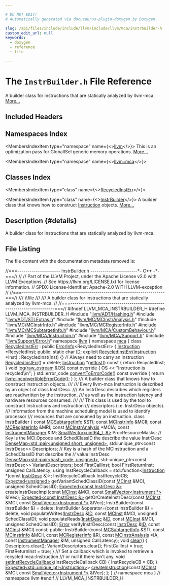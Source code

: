 ```yaml
---

# DO NOT EDIT!
# Automatically generated via docusaurus-plugin-doxygen by Doxygen.

slug: /api/files/include/include/llvm/include/llvm/mca/instrbuilder-h
custom_edit_url: null
keywords:
  - doxygen
  - reference
  - file

---
```





# The `InstrBuilder.h` File Reference

<DoxygenPage pluginConfig={pluginConfig}>

A builder class for instructions that are statically analyzed by llvm-mca. <a href="#details">More...</a>

## Included Headers

<IncludesList>
<IncludesListItem
  filePath="llvm/ADT/Hashing.h"
  permalink="/docs/api/files/include/include/llvm/include/llvm/adt/hashing-h"
  isLocal="true" />
<IncludesListItem
  filePath="llvm/ADT/STLExtras.h"
  permalink="/docs/api/files/include/include/llvm/include/llvm/adt/stlextras-h"
  isLocal="true" />
<IncludesListItem
  filePath="llvm/MC/MCInstrAnalysis.h"
  permalink="/docs/api/files/include/include/llvm/include/llvm/mc/mcinstranalysis-h"
  isLocal="true" />
<IncludesListItem
  filePath="llvm/MC/MCInstrInfo.h"
  permalink="/docs/api/files/include/include/llvm/include/llvm/mc/mcinstrinfo-h"
  isLocal="true" />
<IncludesListItem
  filePath="llvm/MC/MCRegisterInfo.h"
  permalink="/docs/api/files/include/include/llvm/include/llvm/mc/mcregisterinfo-h"
  isLocal="true" />
<IncludesListItem
  filePath="llvm/MC/MCSubtargetInfo.h"
  permalink="/docs/api/files/include/include/llvm/include/llvm/mc/mcsubtargetinfo-h"
  isLocal="true" />
<IncludesListItem
  filePath="llvm/MCA/CustomBehaviour.h"
  permalink="/docs/api/files/include/include/llvm/include/llvm/mca/custombehaviour-h"
  isLocal="true" />
<IncludesListItem
  filePath="llvm/MCA/Instruction.h"
  permalink="/docs/api/files/include/include/llvm/include/llvm/mca/instruction-h"
  isLocal="true" />
<IncludesListItem
  filePath="llvm/MCA/Support.h"
  permalink="/docs/api/files/include/include/llvm/include/llvm/mca/support-h"
  isLocal="true" />
<IncludesListItem
  filePath="llvm/Support/Error.h"
  permalink="/docs/api/files/include/include/llvm/include/llvm/support/error-h"
  isLocal="true" />
</IncludesList>

## Namespaces Index

<MembersIndex>

<MembersIndexItem
  type="namespace"
  name={<><a href="/docs/api/namespaces/llvm">llvm</a></>}>
This is an optimization pass for GlobalISel generic memory operations. <a href="/docs/api/namespaces/llvm/#details">More...</a>
</MembersIndexItem>

<MembersIndexItem
  type="namespace"
  name={<><a href="/docs/api/namespaces/llvm/mca">llvm::mca</a></>}>
</MembersIndexItem>

</MembersIndex>

## Classes Index

<MembersIndex>

<MembersIndexItem
  type="class"
  name={<><a href="/docs/api/classes/llvm/mca/recycledinsterr">RecycledInstErr</a></>}>
</MembersIndexItem>

<MembersIndexItem
  type="class"
  name={<><a href="/docs/api/classes/llvm/mca/instrbuilder">InstrBuilder</a></>}>
A builder class that knows how to construct <a href="/docs/api/classes/llvm/mca/instruction">Instruction</a> objects. <a href="/docs/api/classes/llvm/mca/instrbuilder/#details">More...</a>
</MembersIndexItem>

</MembersIndex>

## Description {#details}

A builder class for instructions that are statically analyzed by llvm-mca.

## File Listing

The file content with the documentation metadata removed is:

<ProgramListing>

<Link id="l00001" /><CodeLine lineNumber="1"><Highlight kind="comment">//===--------------------- InstrBuilder.h -----------------------&#42;- C++ -&#42;-===//</Highlight><Highlight kind="normal"></Highlight></CodeLine>
<Link id="l00002" /><CodeLine lineNumber="2"><Highlight kind="normal"></Highlight><Highlight kind="comment">//</Highlight><Highlight kind="normal"></Highlight></CodeLine>
<Link id="l00003" /><CodeLine lineNumber="3"><Highlight kind="normal"></Highlight><Highlight kind="comment">// Part of the LLVM Project, under the Apache License v2.0 with LLVM Exceptions.</Highlight><Highlight kind="normal"></Highlight></CodeLine>
<Link id="l00004" /><CodeLine lineNumber="4"><Highlight kind="normal"></Highlight><Highlight kind="comment">// See https://llvm.org/LICENSE.txt for license information.</Highlight><Highlight kind="normal"></Highlight></CodeLine>
<Link id="l00005" /><CodeLine lineNumber="5"><Highlight kind="normal"></Highlight><Highlight kind="comment">// SPDX-License-Identifier: Apache-2.0 WITH LLVM-exception</Highlight><Highlight kind="normal"></Highlight></CodeLine>
<Link id="l00006" /><CodeLine lineNumber="6"><Highlight kind="normal"></Highlight><Highlight kind="comment">//</Highlight><Highlight kind="normal"></Highlight></CodeLine>
<Link id="l00007" /><CodeLine lineNumber="7"><Highlight kind="normal"></Highlight><Highlight kind="comment">//===----------------------------------------------------------------------===//</Highlight><Highlight kind="comment"></Highlight></CodeLine>
<Link id="l00008" /><CodeLine lineNumber="8"><Highlight kind="comment">/// \\file</Highlight></CodeLine>
<Link id="l00009" /><CodeLine lineNumber="9"><Highlight kind="comment">///</Highlight></CodeLine>
<Link id="l00010" /><CodeLine lineNumber="10"><Highlight kind="comment">/// A builder class for instructions that are statically analyzed by llvm-mca.</Highlight><Highlight kind="normal"></Highlight></CodeLine>
<Link id="l00011" /><CodeLine lineNumber="11"><Highlight kind="normal"></Highlight><Highlight kind="comment">//</Highlight><Highlight kind="normal"></Highlight></CodeLine>
<Link id="l00012" /><CodeLine lineNumber="12"><Highlight kind="normal"></Highlight><Highlight kind="comment">//===----------------------------------------------------------------------===//</Highlight><Highlight kind="normal"></Highlight></CodeLine>
<Link id="l00013" /><CodeLine lineNumber="13"><Highlight kind="normal"></Highlight></CodeLine>
<Link id="l00014" /><CodeLine lineNumber="14"><Highlight kind="normal"></Highlight><Highlight kind="preprocessor">#ifndef LLVM&#95;MCA&#95;INSTRBUILDER&#95;H</Highlight><Highlight kind="normal"></Highlight></CodeLine>
<Link id="l00015" /><CodeLine lineNumber="15"><Highlight kind="normal"></Highlight><Highlight kind="preprocessor">#define LLVM&#95;MCA&#95;INSTRBUILDER&#95;H</Highlight><Highlight kind="normal"></Highlight></CodeLine>
<Link id="l00016" /><CodeLine lineNumber="16"><Highlight kind="normal"></Highlight></CodeLine>
<Link id="l00017" /><CodeLine lineNumber="17"><Highlight kind="normal"></Highlight><Highlight kind="preprocessor">#include &quot;<a href="/docs/api/files/include/include/llvm/include/llvm/adt/hashing-h">llvm/ADT/Hashing.h</a>&quot;</Highlight><Highlight kind="normal"></Highlight></CodeLine>
<Link id="l00018" /><CodeLine lineNumber="18"><Highlight kind="normal"></Highlight><Highlight kind="preprocessor">#include &quot;<a href="/docs/api/files/include/include/llvm/include/llvm/adt/stlextras-h">llvm/ADT/STLExtras.h</a>&quot;</Highlight><Highlight kind="normal"></Highlight></CodeLine>
<Link id="l00019" /><CodeLine lineNumber="19"><Highlight kind="normal"></Highlight><Highlight kind="preprocessor">#include &quot;<a href="/docs/api/files/include/include/llvm/include/llvm/mc/mcinstranalysis-h">llvm/MC/MCInstrAnalysis.h</a>&quot;</Highlight><Highlight kind="normal"></Highlight></CodeLine>
<Link id="l00020" /><CodeLine lineNumber="20"><Highlight kind="normal"></Highlight><Highlight kind="preprocessor">#include &quot;<a href="/docs/api/files/include/include/llvm/include/llvm/mc/mcinstrinfo-h">llvm/MC/MCInstrInfo.h</a>&quot;</Highlight><Highlight kind="normal"></Highlight></CodeLine>
<Link id="l00021" /><CodeLine lineNumber="21"><Highlight kind="normal"></Highlight><Highlight kind="preprocessor">#include &quot;<a href="/docs/api/files/include/include/llvm/include/llvm/mc/mcregisterinfo-h">llvm/MC/MCRegisterInfo.h</a>&quot;</Highlight><Highlight kind="normal"></Highlight></CodeLine>
<Link id="l00022" /><CodeLine lineNumber="22"><Highlight kind="normal"></Highlight><Highlight kind="preprocessor">#include &quot;<a href="/docs/api/files/include/include/llvm/include/llvm/mc/mcsubtargetinfo-h">llvm/MC/MCSubtargetInfo.h</a>&quot;</Highlight><Highlight kind="normal"></Highlight></CodeLine>
<Link id="l00023" /><CodeLine lineNumber="23"><Highlight kind="normal"></Highlight><Highlight kind="preprocessor">#include &quot;<a href="/docs/api/files/include/include/llvm/include/llvm/mca/custombehaviour-h">llvm/MCA/CustomBehaviour.h</a>&quot;</Highlight><Highlight kind="normal"></Highlight></CodeLine>
<Link id="l00024" /><CodeLine lineNumber="24"><Highlight kind="normal"></Highlight><Highlight kind="preprocessor">#include &quot;<a href="/docs/api/files/include/include/llvm/include/llvm/mca/instruction-h">llvm/MCA/Instruction.h</a>&quot;</Highlight><Highlight kind="normal"></Highlight></CodeLine>
<Link id="l00025" /><CodeLine lineNumber="25"><Highlight kind="normal"></Highlight><Highlight kind="preprocessor">#include &quot;<a href="/docs/api/files/include/include/llvm/include/llvm/mca/support-h">llvm/MCA/Support.h</a>&quot;</Highlight><Highlight kind="normal"></Highlight></CodeLine>
<Link id="l00026" /><CodeLine lineNumber="26"><Highlight kind="normal"></Highlight><Highlight kind="preprocessor">#include &quot;<a href="/docs/api/files/include/include/llvm/include/llvm/support/error-h">llvm/Support/Error.h</a>&quot;</Highlight><Highlight kind="normal"></Highlight></CodeLine>
<Link id="l00027" /><CodeLine lineNumber="27"><Highlight kind="normal"></Highlight></CodeLine>
<Link id="l00028" /><CodeLine lineNumber="28"><Highlight kind="normal"></Highlight><Highlight kind="keyword">namespace </Highlight><Highlight kind="normal"><a href="/docs/api/namespaces/llvm">llvm</a> &#123;</Highlight></CodeLine>
<Link id="l00029" /><CodeLine lineNumber="29"><Highlight kind="normal"></Highlight><Highlight kind="keyword">namespace </Highlight><Highlight kind="normal"><a href="/docs/api/namespaces/llvm/mca">mca</a> &#123;</Highlight></CodeLine>
<Link id="l00030" /><CodeLine lineNumber="30"><Highlight kind="normal"></Highlight></CodeLine>
<Link id="l00031" /><CodeLine lineNumber="31" lineLink="/docs/api/classes/llvm/mca/recycledinsterr"><Highlight kind="normal"></Highlight><Highlight kind="keyword">class </Highlight><Highlight kind="normal"><a href="/docs/api/classes/llvm/mca/recycledinsterr/#a416a7f2cda238dbe9d2407abd5de2224">RecycledInstErr</a> : </Highlight><Highlight kind="keyword">public</Highlight><Highlight kind="normal"> <a href="/docs/api/classes/llvm/errorinfo">ErrorInfo</a>&lt;RecycledInstErr&gt; &#123;</Highlight></CodeLine>
<Link id="l00032" /><CodeLine lineNumber="32"><Highlight kind="normal">  <a href="/docs/api/classes/llvm/mca/instruction">Instruction</a> &#42;RecycledInst;</Highlight></CodeLine>
<Link id="l00033" /><CodeLine lineNumber="33"><Highlight kind="normal"></Highlight></CodeLine>
<Link id="l00034" /><CodeLine lineNumber="34"><Highlight kind="normal"></Highlight><Highlight kind="keyword">public</Highlight><Highlight kind="normal">:</Highlight></CodeLine>
<Link id="l00035" /><CodeLine lineNumber="35" lineLink="/docs/api/classes/llvm/mca/recycledinsterr/#a906294eea15ebf3ba3e1f78e629718e4"><Highlight kind="normal">  </Highlight><Highlight kind="keyword">static</Highlight><Highlight kind="normal"> </Highlight><Highlight kind="keywordtype">char</Highlight><Highlight kind="normal"> <a href="/docs/api/classes/llvm/mca/recycledinsterr/#a906294eea15ebf3ba3e1f78e629718e4">ID</a>;</Highlight></CodeLine>
<Link id="l00036" /><CodeLine lineNumber="36"><Highlight kind="normal"></Highlight></CodeLine>
<Link id="l00037" /><CodeLine lineNumber="37" lineLink="/docs/api/classes/llvm/mca/recycledinsterr/#a416a7f2cda238dbe9d2407abd5de2224"><Highlight kind="normal">  </Highlight><Highlight kind="keyword">explicit</Highlight><Highlight kind="normal"> <a href="/docs/api/classes/llvm/mca/recycledinsterr/#a416a7f2cda238dbe9d2407abd5de2224">RecycledInstErr</a>(<a href="/docs/api/classes/llvm/mca/instruction">Instruction</a> &#42;Inst) : RecycledInst(Inst) &#123;&#125;</Highlight></CodeLine>
<Link id="l00038" /><CodeLine lineNumber="38"><Highlight kind="normal">  </Highlight><Highlight kind="comment">// Always need to carry an Instruction</Highlight><Highlight kind="normal"></Highlight></CodeLine>
<Link id="l00039" /><CodeLine lineNumber="39" lineLink="/docs/api/classes/llvm/mca/recycledinsterr/#a0cacf1eb4ad945602456a6ace3951992"><Highlight kind="normal">  <a href="/docs/api/classes/llvm/mca/recycledinsterr/#a0cacf1eb4ad945602456a6ace3951992">RecycledInstErr</a>() = </Highlight><Highlight kind="keyword">delete</Highlight><Highlight kind="normal">;</Highlight></CodeLine>
<Link id="l00040" /><CodeLine lineNumber="40"><Highlight kind="normal"></Highlight></CodeLine>
<Link id="l00041" /><CodeLine lineNumber="41" lineLink="/docs/api/classes/llvm/mca/recycledinsterr/#a3781a5264f7edc9af0af24af51971703"><Highlight kind="normal">  <a href="/docs/api/classes/llvm/mca/instruction">Instruction</a> &#42;<a href="/docs/api/classes/llvm/mca/recycledinsterr/#a3781a5264f7edc9af0af24af51971703">getInst</a>()</Highlight><Highlight kind="keyword"> const </Highlight><Highlight kind="normal">&#123; </Highlight><Highlight kind="keywordflow">return</Highlight><Highlight kind="normal"> RecycledInst; &#125;</Highlight></CodeLine>
<Link id="l00042" /><CodeLine lineNumber="42"><Highlight kind="normal"></Highlight></CodeLine>
<Link id="l00043" /><CodeLine lineNumber="43" lineLink="/docs/api/classes/llvm/mca/recycledinsterr/#a2ab007e2326ac07bc6f69d893e2cd254"><Highlight kind="normal">  </Highlight><Highlight kind="keywordtype">void</Highlight><Highlight kind="normal"> <a href="/docs/api/classes/llvm/mca/recycledinsterr/#a2ab007e2326ac07bc6f69d893e2cd254">log</a>(<a href="/docs/api/classes/llvm/raw-ostream">raw&#95;ostream</a> &amp;OS)</Highlight><Highlight kind="keyword"> const override </Highlight><Highlight kind="normal">&#123;</Highlight></CodeLine>
<Link id="l00044" /><CodeLine lineNumber="44"><Highlight kind="normal">    OS &lt;&lt; </Highlight><Highlight kind="stringliteral">&quot;Instruction is recycled\\n&quot;</Highlight><Highlight kind="normal">;</Highlight></CodeLine>
<Link id="l00045" /><CodeLine lineNumber="45"><Highlight kind="normal">  &#125;</Highlight></CodeLine>
<Link id="l00046" /><CodeLine lineNumber="46"><Highlight kind="normal"></Highlight></CodeLine>
<Link id="l00047" /><CodeLine lineNumber="47" lineLink="/docs/api/classes/llvm/mca/recycledinsterr/#a627be2e6ba695ab8265fe1ed0bd61f63"><Highlight kind="normal">  std::error&#95;code <a href="/docs/api/classes/llvm/mca/recycledinsterr/#a627be2e6ba695ab8265fe1ed0bd61f63">convertToErrorCode</a>()</Highlight><Highlight kind="keyword"> const override </Highlight><Highlight kind="normal">&#123;</Highlight></CodeLine>
<Link id="l00048" /><CodeLine lineNumber="48"><Highlight kind="normal">    </Highlight><Highlight kind="keywordflow">return</Highlight><Highlight kind="normal"> <a href="/docs/api/namespaces/llvm/#a2b43c21951d0948b34bcf7019949032d">llvm::inconvertibleErrorCode</a>();</Highlight></CodeLine>
<Link id="l00049" /><CodeLine lineNumber="49"><Highlight kind="normal">  &#125;</Highlight></CodeLine>
<Link id="l00050" /><CodeLine lineNumber="50"><Highlight kind="normal">&#125;;</Highlight></CodeLine>
<Link id="l00051" /><CodeLine lineNumber="51"><Highlight kind="normal"></Highlight><Highlight kind="comment"></Highlight></CodeLine>
<Link id="l00052" /><CodeLine lineNumber="52"><Highlight kind="comment">/// A builder class that knows how to construct Instruction objects.</Highlight></CodeLine>
<Link id="l00053" /><CodeLine lineNumber="53"><Highlight kind="comment">///</Highlight></CodeLine>
<Link id="l00054" /><CodeLine lineNumber="54"><Highlight kind="comment">/// Every llvm-mca Instruction is described by an object of class InstrDesc.</Highlight></CodeLine>
<Link id="l00055" /><CodeLine lineNumber="55"><Highlight kind="comment">/// An InstrDesc describes which registers are read/written by the instruction,</Highlight></CodeLine>
<Link id="l00056" /><CodeLine lineNumber="56"><Highlight kind="comment">/// as well as the instruction latency and hardware resources consumed.</Highlight></CodeLine>
<Link id="l00057" /><CodeLine lineNumber="57"><Highlight kind="comment">///</Highlight></CodeLine>
<Link id="l00058" /><CodeLine lineNumber="58"><Highlight kind="comment">/// This class is used by the tool to construct Instructions and instruction</Highlight></CodeLine>
<Link id="l00059" /><CodeLine lineNumber="59"><Highlight kind="comment">/// descriptors (i.e. InstrDesc objects).</Highlight></CodeLine>
<Link id="l00060" /><CodeLine lineNumber="60"><Highlight kind="comment">/// Information from the machine scheduling model is used to identify processor</Highlight></CodeLine>
<Link id="l00061" /><CodeLine lineNumber="61"><Highlight kind="comment">/// resources that are consumed by an instruction.</Highlight><Highlight kind="normal"></Highlight></CodeLine>
<Link id="l00062" /><CodeLine lineNumber="62" lineLink="/docs/api/classes/llvm/mca/instrbuilder"><Highlight kind="normal"></Highlight><Highlight kind="keyword">class </Highlight><Highlight kind="normal">InstrBuilder &#123;</Highlight></CodeLine>
<Link id="l00063" /><CodeLine lineNumber="63"><Highlight kind="normal">  </Highlight><Highlight kind="keyword">const</Highlight><Highlight kind="normal"> <a href="/docs/api/classes/llvm/mcsubtargetinfo">MCSubtargetInfo</a> &amp;STI;</Highlight></CodeLine>
<Link id="l00064" /><CodeLine lineNumber="64"><Highlight kind="normal">  </Highlight><Highlight kind="keyword">const</Highlight><Highlight kind="normal"> <a href="/docs/api/classes/llvm/mcinstrinfo">MCInstrInfo</a> &amp;MCII;</Highlight></CodeLine>
<Link id="l00065" /><CodeLine lineNumber="65"><Highlight kind="normal">  </Highlight><Highlight kind="keyword">const</Highlight><Highlight kind="normal"> <a href="/docs/api/classes/llvm/mcregisterinfo">MCRegisterInfo</a> &amp;MRI;</Highlight></CodeLine>
<Link id="l00066" /><CodeLine lineNumber="66"><Highlight kind="normal">  </Highlight><Highlight kind="keyword">const</Highlight><Highlight kind="normal"> <a href="/docs/api/classes/llvm/mcinstranalysis">MCInstrAnalysis</a> &#42;MCIA;</Highlight></CodeLine>
<Link id="l00067" /><CodeLine lineNumber="67"><Highlight kind="normal">  </Highlight><Highlight kind="keyword">const</Highlight><Highlight kind="normal"> <a href="/docs/api/classes/llvm/mca/instrumentmanager">InstrumentManager</a> &amp;IM;</Highlight></CodeLine>
<Link id="l00068" /><CodeLine lineNumber="68"><Highlight kind="normal">  <a href="/docs/api/classes/llvm/smallvector">SmallVector&lt;uint64&#95;t, 8&gt;</a> ProcResourceMasks;</Highlight></CodeLine>
<Link id="l00069" /><CodeLine lineNumber="69"><Highlight kind="normal"></Highlight></CodeLine>
<Link id="l00070" /><CodeLine lineNumber="70"><Highlight kind="normal">  </Highlight><Highlight kind="comment">// Key is the MCI.Opcode and SchedClassID the describe the value InstrDesc</Highlight><Highlight kind="normal"></Highlight></CodeLine>
<Link id="l00071" /><CodeLine lineNumber="71"><Highlight kind="normal">  <a href="/docs/api/classes/llvm/densemap">DenseMap&lt;std::pair&lt;unsigned short, unsigned&gt;</a>,</Highlight></CodeLine>
<Link id="l00072" /><CodeLine lineNumber="72"><Highlight kind="normal">           std::unique&#95;ptr&lt;const InstrDesc&gt;&gt;</Highlight></CodeLine>
<Link id="l00073" /><CodeLine lineNumber="73"><Highlight kind="normal">      Descriptors;</Highlight></CodeLine>
<Link id="l00074" /><CodeLine lineNumber="74"><Highlight kind="normal"></Highlight></CodeLine>
<Link id="l00075" /><CodeLine lineNumber="75"><Highlight kind="normal">  </Highlight><Highlight kind="comment">// Key is a hash of the MCInstruction and a SchedClassID that describe the</Highlight><Highlight kind="normal"></Highlight></CodeLine>
<Link id="l00076" /><CodeLine lineNumber="76"><Highlight kind="normal">  </Highlight><Highlight kind="comment">// value InstrDesc</Highlight><Highlight kind="normal"></Highlight></CodeLine>
<Link id="l00077" /><CodeLine lineNumber="77"><Highlight kind="normal">  <a href="/docs/api/classes/llvm/densemap">DenseMap&lt;std::pair&lt;hash&#95;code, unsigned&gt;</a>, std::unique&#95;ptr&lt;const InstrDesc&gt;&gt;</Highlight></CodeLine>
<Link id="l00078" /><CodeLine lineNumber="78"><Highlight kind="normal">      VariantDescriptors;</Highlight></CodeLine>
<Link id="l00079" /><CodeLine lineNumber="79"><Highlight kind="normal"></Highlight></CodeLine>
<Link id="l00080" /><CodeLine lineNumber="80"><Highlight kind="normal">  </Highlight><Highlight kind="keywordtype">bool</Highlight><Highlight kind="normal"> FirstCallInst;</Highlight></CodeLine>
<Link id="l00081" /><CodeLine lineNumber="81"><Highlight kind="normal">  </Highlight><Highlight kind="keywordtype">bool</Highlight><Highlight kind="normal"> FirstReturnInst;</Highlight></CodeLine>
<Link id="l00082" /><CodeLine lineNumber="82"><Highlight kind="normal">  </Highlight><Highlight kind="keywordtype">unsigned</Highlight><Highlight kind="normal"> CallLatency;</Highlight></CodeLine>
<Link id="l00083" /><CodeLine lineNumber="83"><Highlight kind="normal"></Highlight></CodeLine>
<Link id="l00084" /><CodeLine lineNumber="84"><Highlight kind="normal">  </Highlight><Highlight kind="keyword">using </Highlight><Highlight kind="normal">InstRecycleCallback = std::function&lt;<a href="/docs/api/classes/llvm/mca/instruction">Instruction</a> &#42;(</Highlight><Highlight kind="keyword">const</Highlight><Highlight kind="normal"> <a href="/docs/api/structs/llvm/mca/instrdesc">InstrDesc</a> &amp;)&gt;;</Highlight></CodeLine>
<Link id="l00085" /><CodeLine lineNumber="85"><Highlight kind="normal">  InstRecycleCallback InstRecycleCB;</Highlight></CodeLine>
<Link id="l00086" /><CodeLine lineNumber="86"><Highlight kind="normal"></Highlight></CodeLine>
<Link id="l00087" /><CodeLine lineNumber="87"><Highlight kind="normal">  <a href="/docs/api/classes/llvm/expected">Expected&lt;unsigned&gt;</a> getVariantSchedClassID(</Highlight><Highlight kind="keyword">const</Highlight><Highlight kind="normal"> <a href="/docs/api/classes/llvm/mcinst">MCInst</a> &amp;MCI, </Highlight><Highlight kind="keywordtype">unsigned</Highlight><Highlight kind="normal"> SchedClassID);</Highlight></CodeLine>
<Link id="l00088" /><CodeLine lineNumber="88"><Highlight kind="normal">  <a href="/docs/api/classes/llvm/expected">Expected&lt;const InstrDesc &amp;&gt;</a></Highlight></CodeLine>
<Link id="l00089" /><CodeLine lineNumber="89"><Highlight kind="normal">  createInstrDescImpl(</Highlight><Highlight kind="keyword">const</Highlight><Highlight kind="normal"> <a href="/docs/api/classes/llvm/mcinst">MCInst</a> &amp;MCI, </Highlight><Highlight kind="keyword">const</Highlight><Highlight kind="normal"> <a href="/docs/api/classes/llvm/smallvector">SmallVector&lt;Instrument &#42;&gt;</a> &amp;IVec);</Highlight></CodeLine>
<Link id="l00090" /><CodeLine lineNumber="90"><Highlight kind="normal">  <a href="/docs/api/classes/llvm/expected">Expected&lt;const InstrDesc &amp;&gt;</a></Highlight></CodeLine>
<Link id="l00091" /><CodeLine lineNumber="91"><Highlight kind="normal">  getOrCreateInstrDesc(</Highlight><Highlight kind="keyword">const</Highlight><Highlight kind="normal"> <a href="/docs/api/classes/llvm/mcinst">MCInst</a> &amp;MCI,</Highlight></CodeLine>
<Link id="l00092" /><CodeLine lineNumber="92"><Highlight kind="normal">                       </Highlight><Highlight kind="keyword">const</Highlight><Highlight kind="normal"> <a href="/docs/api/classes/llvm/smallvector">SmallVector&lt;Instrument &#42;&gt;</a> &amp;IVec);</Highlight></CodeLine>
<Link id="l00093" /><CodeLine lineNumber="93"><Highlight kind="normal"></Highlight></CodeLine>
<Link id="l00094" /><CodeLine lineNumber="94"><Highlight kind="normal">  InstrBuilder(</Highlight><Highlight kind="keyword">const</Highlight><Highlight kind="normal"> InstrBuilder &amp;) = </Highlight><Highlight kind="keyword">delete</Highlight><Highlight kind="normal">;</Highlight></CodeLine>
<Link id="l00095" /><CodeLine lineNumber="95"><Highlight kind="normal">  InstrBuilder &amp;operator=(</Highlight><Highlight kind="keyword">const</Highlight><Highlight kind="normal"> InstrBuilder &amp;) = </Highlight><Highlight kind="keyword">delete</Highlight><Highlight kind="normal">;</Highlight></CodeLine>
<Link id="l00096" /><CodeLine lineNumber="96"><Highlight kind="normal"></Highlight></CodeLine>
<Link id="l00097" /><CodeLine lineNumber="97"><Highlight kind="normal">  </Highlight><Highlight kind="keywordtype">void</Highlight><Highlight kind="normal"> populateWrites(<a href="/docs/api/structs/llvm/mca/instrdesc">InstrDesc</a> &amp;<a href="/docs/api/namespaces/llvm/mca/#a44427ff63cc2c81606a3f0175ac2b756">ID</a>, </Highlight><Highlight kind="keyword">const</Highlight><Highlight kind="normal"> <a href="/docs/api/classes/llvm/mcinst">MCInst</a> &amp;MCI, </Highlight><Highlight kind="keywordtype">unsigned</Highlight><Highlight kind="normal"> SchedClassID);</Highlight></CodeLine>
<Link id="l00098" /><CodeLine lineNumber="98"><Highlight kind="normal">  </Highlight><Highlight kind="keywordtype">void</Highlight><Highlight kind="normal"> populateReads(<a href="/docs/api/structs/llvm/mca/instrdesc">InstrDesc</a> &amp;<a href="/docs/api/namespaces/llvm/mca/#a44427ff63cc2c81606a3f0175ac2b756">ID</a>, </Highlight><Highlight kind="keyword">const</Highlight><Highlight kind="normal"> <a href="/docs/api/classes/llvm/mcinst">MCInst</a> &amp;MCI, </Highlight><Highlight kind="keywordtype">unsigned</Highlight><Highlight kind="normal"> SchedClassID);</Highlight></CodeLine>
<Link id="l00099" /><CodeLine lineNumber="99"><Highlight kind="normal">  <a href="/docs/api/classes/llvm/error">Error</a> verifyInstrDesc(</Highlight><Highlight kind="keyword">const</Highlight><Highlight kind="normal"> <a href="/docs/api/structs/llvm/mca/instrdesc">InstrDesc</a> &amp;<a href="/docs/api/namespaces/llvm/mca/#a44427ff63cc2c81606a3f0175ac2b756">ID</a>, </Highlight><Highlight kind="keyword">const</Highlight><Highlight kind="normal"> <a href="/docs/api/classes/llvm/mcinst">MCInst</a> &amp;MCI) </Highlight><Highlight kind="keyword">const</Highlight><Highlight kind="normal">;</Highlight></CodeLine>
<Link id="l00100" /><CodeLine lineNumber="100"><Highlight kind="normal"></Highlight></CodeLine>
<Link id="l00101" /><CodeLine lineNumber="101"><Highlight kind="normal"></Highlight><Highlight kind="keyword">public</Highlight><Highlight kind="normal">:</Highlight></CodeLine>
<Link id="l00102" /><CodeLine lineNumber="102"><Highlight kind="normal">  InstrBuilder(</Highlight><Highlight kind="keyword">const</Highlight><Highlight kind="normal"> <a href="/docs/api/classes/llvm/mcsubtargetinfo">MCSubtargetInfo</a> &amp;STI, </Highlight><Highlight kind="keyword">const</Highlight><Highlight kind="normal"> <a href="/docs/api/classes/llvm/mcinstrinfo">MCInstrInfo</a> &amp;MCII,</Highlight></CodeLine>
<Link id="l00103" /><CodeLine lineNumber="103"><Highlight kind="normal">               </Highlight><Highlight kind="keyword">const</Highlight><Highlight kind="normal"> <a href="/docs/api/classes/llvm/mcregisterinfo">MCRegisterInfo</a> &amp;RI, </Highlight><Highlight kind="keyword">const</Highlight><Highlight kind="normal"> <a href="/docs/api/classes/llvm/mcinstranalysis">MCInstrAnalysis</a> &#42;IA,</Highlight></CodeLine>
<Link id="l00104" /><CodeLine lineNumber="104"><Highlight kind="normal">               </Highlight><Highlight kind="keyword">const</Highlight><Highlight kind="normal"> <a href="/docs/api/classes/llvm/mca/instrumentmanager">InstrumentManager</a> &amp;IM, </Highlight><Highlight kind="keywordtype">unsigned</Highlight><Highlight kind="normal"> CallLatency);</Highlight></CodeLine>
<Link id="l00105" /><CodeLine lineNumber="105"><Highlight kind="normal"></Highlight></CodeLine>
<Link id="l00106" /><CodeLine lineNumber="106" lineLink="/docs/api/classes/llvm/mca/instrbuilder/#ac0e30913882c754ac8e1c35fa4fb7e9a"><Highlight kind="normal">  </Highlight><Highlight kind="keywordtype">void</Highlight><Highlight kind="normal"> <a href="/docs/api/classes/llvm/mca/instrbuilder/#ac0e30913882c754ac8e1c35fa4fb7e9a">clear</a>() &#123;</Highlight></CodeLine>
<Link id="l00107" /><CodeLine lineNumber="107"><Highlight kind="normal">    Descriptors.clear();</Highlight></CodeLine>
<Link id="l00108" /><CodeLine lineNumber="108"><Highlight kind="normal">    VariantDescriptors.clear();</Highlight></CodeLine>
<Link id="l00109" /><CodeLine lineNumber="109"><Highlight kind="normal">    FirstCallInst = </Highlight><Highlight kind="keyword">true</Highlight><Highlight kind="normal">;</Highlight></CodeLine>
<Link id="l00110" /><CodeLine lineNumber="110"><Highlight kind="normal">    FirstReturnInst = </Highlight><Highlight kind="keyword">true</Highlight><Highlight kind="normal">;</Highlight></CodeLine>
<Link id="l00111" /><CodeLine lineNumber="111"><Highlight kind="normal">  &#125;</Highlight></CodeLine>
<Link id="l00112" /><CodeLine lineNumber="112"><Highlight kind="normal"></Highlight><Highlight kind="comment"></Highlight></CodeLine>
<Link id="l00113" /><CodeLine lineNumber="113"><Highlight kind="comment">  /// Set a callback which is invoked to retrieve a recycled mca::Instruction</Highlight></CodeLine>
<Link id="l00114" /><CodeLine lineNumber="114"><Highlight kind="comment">  /// or null if there isn&#39;t any.</Highlight><Highlight kind="normal"></Highlight></CodeLine>
<Link id="l00115" /><CodeLine lineNumber="115" lineLink="/docs/api/classes/llvm/mca/instrbuilder/#ac306a229b27840a7344ae4b2f7090d0d"><Highlight kind="normal">  </Highlight><Highlight kind="keywordtype">void</Highlight><Highlight kind="normal"> <a href="/docs/api/classes/llvm/mca/instrbuilder/#ac306a229b27840a7344ae4b2f7090d0d">setInstRecycleCallback</a>(InstRecycleCallback CB) &#123; InstRecycleCB = CB; &#125;</Highlight></CodeLine>
<Link id="l00116" /><CodeLine lineNumber="116"><Highlight kind="normal"></Highlight></CodeLine>
<Link id="l00117" /><CodeLine lineNumber="117"><Highlight kind="normal">  <a href="/docs/api/classes/llvm/expected">Expected&lt;std::unique&#95;ptr&lt;Instruction&gt;</a>&gt;</Highlight></CodeLine>
<Link id="l00118" /><CodeLine lineNumber="118"><Highlight kind="normal">  <a href="/docs/api/classes/llvm/mca/instrbuilder/#afe394be08220c92f22489a0f952d39ee">createInstruction</a>(</Highlight><Highlight kind="keyword">const</Highlight><Highlight kind="normal"> <a href="/docs/api/classes/llvm/mcinst">MCInst</a> &amp;MCI, </Highlight><Highlight kind="keyword">const</Highlight><Highlight kind="normal"> <a href="/docs/api/classes/llvm/smallvector">SmallVector&lt;Instrument &#42;&gt;</a> &amp;IVec);</Highlight></CodeLine>
<Link id="l00119" /><CodeLine lineNumber="119"><Highlight kind="normal">&#125;;</Highlight></CodeLine>
<Link id="l00120" /><CodeLine lineNumber="120"><Highlight kind="normal">&#125; </Highlight><Highlight kind="comment">// namespace mca</Highlight><Highlight kind="normal"></Highlight></CodeLine>
<Link id="l00121" /><CodeLine lineNumber="121"><Highlight kind="normal">&#125; </Highlight><Highlight kind="comment">// namespace llvm</Highlight><Highlight kind="normal"></Highlight></CodeLine>
<Link id="l00122" /><CodeLine lineNumber="122"><Highlight kind="normal"></Highlight></CodeLine>
<Link id="l00123" /><CodeLine lineNumber="123"><Highlight kind="normal"></Highlight><Highlight kind="preprocessor">#endif </Highlight><Highlight kind="comment">// LLVM&#95;MCA&#95;INSTRBUILDER&#95;H</Highlight><Highlight kind="normal"></Highlight></CodeLine>

</ProgramListing>


</DoxygenPage>
